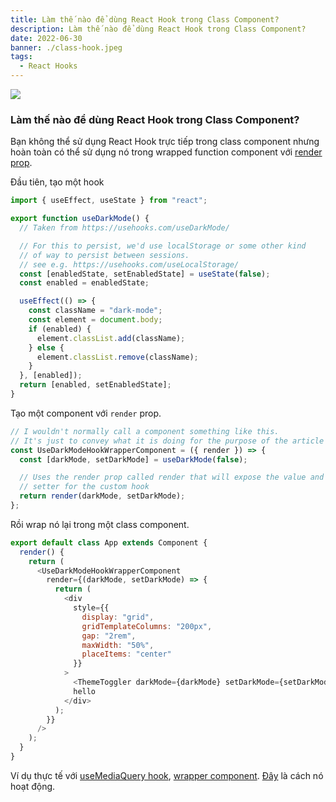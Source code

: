 ```yaml
---
title: Làm thế nào để dùng React Hook trong Class Component?
description: Làm thế nào để dùng React Hook trong Class Component?
date: 2022-06-30
banner: ./class-hook.jpeg
tags:
  - React Hooks
---
```



<img src="./class-hook.jpeg" />

<Attribution name="infinum" url="https://infinum.com/" />

### Làm thế nào để dùng React Hook trong Class Component?

Bạn không thể sử dụng React Hook trực tiếp trong class component nhưng hoàn toàn có thể sử dụng nó trong wrapped function component với [render prop](https://reactjs.org/docs/render-props.html).

Đầu tiên, tạo một hook
```javascript
import { useEffect, useState } from "react";

export function useDarkMode() {
  // Taken from https://usehooks.com/useDarkMode/

  // For this to persist, we'd use localStorage or some other kind
  // of way to persist between sessions.
  // see e.g. https://usehooks.com/useLocalStorage/
  const [enabledState, setEnabledState] = useState(false);
  const enabled = enabledState;

  useEffect(() => {
    const className = "dark-mode";
    const element = document.body;
    if (enabled) {
      element.classList.add(className);
    } else {
      element.classList.remove(className);
    }
  }, [enabled]);
  return [enabled, setEnabledState];
}
```

Tạo một component với `render` prop.
```javascript
// I wouldn't normally call a component something like this.
// It's just to convey what it is doing for the purpose of the article
const UseDarkModeHookWrapperComponent = ({ render }) => {
  const [darkMode, setDarkMode] = useDarkMode(false);

  // Uses the render prop called render that will expose the value and
  // setter for the custom hook
  return render(darkMode, setDarkMode);
};
```
Rồi wrap nó lại trong một class component.
```javascript
export default class App extends Component {
  render() {
    return (
      <UseDarkModeHookWrapperComponent
        render={(darkMode, setDarkMode) => {
          return (
            <div
              style={{
                display: "grid",
                gridTemplateColumns: "200px",
                gap: "2rem",
                maxWidth: "50%",
                placeItems: "center"
              }}
            >
              <ThemeToggler darkMode={darkMode} setDarkMode={setDarkMode} />
              hello
            </div>
          );
        }}
      />
    );
  }
}
```

Ví dụ thực tế với [useMediaQuery hook](https://github.com/forem/forem/blob/main/app/javascript/shared/components/useMediaQuery.js), [wrapper component](https://github.com/forem/forem/blob/main/app/javascript/shared/components/MediaQuery.jsx). [Đây](https://github.com/forem/forem/blob/main/app/javascript/readingList/readingList.jsx#L240-L277) là cách nó hoạt động.